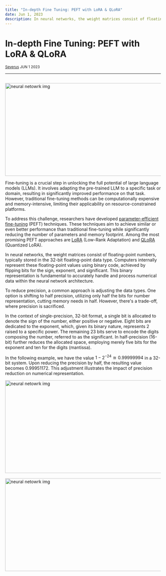 ```yaml
---
title: "In-depth Fine Tuning: PEFT with LoRA & QLoRA"
date: Jun 1, 2023
description: In neural networks, the weight matrices consist of floating-point numbers, typically stored in the 32-bit floating-point data type.
---
```



<div className="flex flex-col items-center gap-4">

# In-depth Fine Tuning: PEFT with LoRA & QLoRA

  <small>[Severus](https://aidenybai.com) JUN 1 2023</small>
</div>

---

##

<div style={{ position: "relative" }}>
  <Image
    src="/static/img/blog-img/weights.png"
    alt="neural netowrk img"
    height="300"
    width="1000"
    priority
  />
</div>

Fine-tuning is a crucial step in unlocking the full potential of large language models (LLMs). It involves adapting the pre-trained LLM to a specific task or domain, resulting in significantly improved performance on that task. However, traditional fine-tuning methods can be computationally expensive and memory-intensive, limiting their applicability on resource-constrained platforms.

To address this challenge, researchers have developed [parameter-efficient fine-tuning](https://huggingface.co/docs/peft/index) (PEFT) techniques. These techniques aim to achieve similar or even better performance than traditional fine-tuning while significantly reducing the number of parameters and memory footprint. Among the most promising PEFT approaches are [LoRA](https://huggingface.co/docs/peft/conceptual_guides/lora) (Low-Rank Adaptation) and [QLoRA](https://huggingface.co/blog/4bit-transformers-bitsandbytes) (Quantized LoRA).

In neural networks, the weight matrices consist of floating-point numbers, typically stored in the 32-bit floating-point data type. Computers internally represent these floating-point values using binary code, achieved by flipping bits for the sign, exponent, and significant. This binary representation is fundamental to accurately handle and process numerical data within the neural network architecture.



To reduce precision, a common approach is adjusting the data types. One option is shifting to half precision, utilizing only half the bits for number representation, cutting memory needs in half. However, there's a trade-off, where precision is sacrificed.

In the context of single-precision, 32-bit format, a single bit is allocated to denote the sign of the number, either positive or negative. Eight bits are dedicated to the exponent, which, given its binary nature, represents 2 raised to a specific power. The remaining 23 bits serve to encode the digits composing the number, referred to as the significant. In half-precision (16-bit) further reduces the allocated space, employing merely five bits for the exponent and ten for the digits (mantissa).

In the following example, we have the value $1 - 2^{-24} \approxeq 0.99999994$ in a 32-bit system. Upon reducing the precision by half, the resulting value becomes 0.99951172. This adjustment illustrates the impact of precision reduction on numerical representation.
<br />
<div style={{ position: "relative" }}>
  <Image
    src="/static/img/blog-img/floating_points.png"
    alt="neural netowrk img"
    height="300"
    width="1000"
    priority
  />
</div>

<br />
<div style={{ position: "relative" }}>
  <Image
    src="/static/img/blog-img/qlora.png"
    alt="neural netowrk img"
    height="300"
    width="1000"
    priority
  />
</div>

